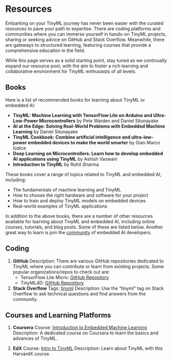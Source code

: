 # Resources

Embarking on your TinyML journey has never been easier with the curated resources to pave your path to expertise. There are coding platforms and communities where you can immerse yourself in hands-on TinyML projects, sharing or seeking advice on GitHub and Stack Overflow. Meanwhile, there are gateways to structured learning, featuring courses that provide a comprehensive education in the field. 

While this page serves as a solid starting point, stay tuned as we continually expand our resource pool, with the aim to foster a rich learning and collaborative environment for TinyML enthusiasts of all levels.

## Books

Here is a list of recommended books for learning about TinyML or embedded AI:

* **TinyML: Machine Learning with TensorFlow Lite on Arduino and Ultra-Low-Power Microcontrollers** by Pete Warden and Daniel Situnayake
* **AI at the Edge: Solving Real-World Problems with Embedded Machine Learning** by Daniel Situnayake
* **TinyML Cookbook: Combine artificial intelligence and ultra-low-power embedded devices to make the world smarter** by Gian Marco Iodice
* **Deep Learning on Microcontrollers: Learn how to develop embedded AI applications using TinyML** by Ashish Vaswani
* **Introduction to TinyML** by Rohit Sharma

These books cover a range of topics related to TinyML and embedded AI, including:

* The fundamentals of machine learning and TinyML
* How to choose the right hardware and software for your project
* How to train and deploy TinyML models on embedded devices
* Real-world examples of TinyML applications

In addition to the above books, there are a number of other resources available for learning about TinyML and embedded AI, including online courses, tutorials, and blog posts. Some of these are listed below. Another great way to learn is join the [community](./community.qmd) of embedded AI developers.

## Coding

1. **GitHub**
   Description: There are various GitHub repositories dedicated to TinyML where you can contribute or learn from existing projects. Some popular organizations/repos to check out are:
   - TensorFlow Lite Micro: [GitHub Repository](https://github.com/tensorflow/tflite-micro)
   - TinyML4D: [GitHub Repository](https://github.com/tinyML4D/tinyML4D)
   
2. **Stack Overflow**
   Tags: [tinyml](https://stackoverflow.com/questions/tagged/tinyml)
   Description: Use the "tinyml" tag on Stack Overflow to ask technical questions and find answers from the community.

## Courses and Learning Platforms

1. **Coursera**
   Course: [Introduction to Embedded Machine Learning](https://www.coursera.org/learn/introduction-to-embedded-machine-learning)
   Description: A dedicated course on Coursera to learn the basics and advances of TinyML.
   
2. **EdX**
   Course: [Intro to TinyML](https://www.edx.org/professional-certificate/harvardx-tiny-machine-learning)
   Description: Learn about TinyML with this HarvardX course.